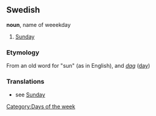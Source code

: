 ==Swedish==
'''noun''', name of weeekday
#[[Sunday]]
===Etymology===
From an old word for "sun" (as in English), and ''[[dag]]'' ([[day]])
===Translations===
*see [[Sunday]]

[[Category:Days of the week]]